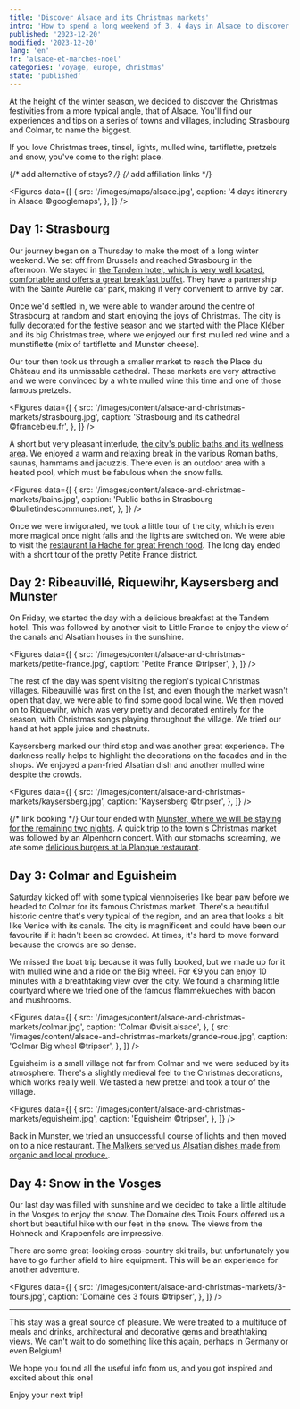 ```yaml
---
title: 'Discover Alsace and its Christmas markets'
intro: 'How to spend a long weekend of 3, 4 days in Alsace to discover Christmas mgic, its typical dishes and its unique architecture?'
published: '2023-12-20'
modified: '2023-12-20'
lang: 'en'
fr: 'alsace-et-marches-noel'
categories: 'voyage, europe, christmas'
state: 'published'
---
```



At the height of the winter season, we decided to discover the Christmas festivities from a more typical angle, that of Alsace. You'll find our experiences and tips on a series of towns and villages, including Strasbourg and Colmar, to name the biggest.

If you love Christmas trees, tinsel, lights, mulled wine, tartiflette, pretzels and snow, you've come to the right place.

{/* add alternative of stays? */}
{/* add affiliation links */}

<Figures
  data={[
    {
      src: '/images/maps/alsace.jpg',
      caption: '4 days itinerary in Alsace ©googlemaps',
    },
  ]}
/>

## Day 1: Strasbourg

Our journey began on a Thursday to make the most of a long winter weekend. We set off from Brussels and reached Strasbourg in the afternoon. We stayed in <a href="https://www.booking.com/Share-Pt3lLF" target="_blank">the Tandem hotel, which is very well located, comfortable and offers a great breakfast buffet</a>. They have a partnership with the Sainte Aurélie car park, making it very convenient to arrive by car.

Once we'd settled in, we were able to wander around the centre of Strasbourg at random and start enjoying the joys of Christmas. The city is fully decorated for the festive season and we started with the Place Kléber and its big Christmas tree, where we enjoyed our first mulled red wine and a munstiflette (mix of tartiflette and Munster cheese).

Our tour then took us through a smaller market to reach the Place du Château and its unmissable cathedral. These markets are very attractive and we were convinced by a white mulled wine this time and one of those famous pretzels.

<Figures
  data={[
    {
      src: '/images/content/alsace-and-christmas-markets/strasbourg.jpg',
      caption: 'Strasbourg and its cathedral ©francebleu.fr',
    },
  ]}
/>

A short but very pleasant interlude, <a href="https://www.bainsmunicipauxdestrasbourg.fr/les-bassins-interieurs/bien-etre/" target="_blank">the city's public baths and its wellness area</a>. We enjoyed a warm and relaxing break in the various Roman baths, saunas, hammams and jacuzzis. There even is an outdoor area with a heated pool, which must be fabulous when the snow falls.

<Figures
  data={[
    {
      src: '/images/content/alsace-and-christmas-markets/bains.jpg',
      caption: 'Public baths in Strasbourg ©bulletindescommunes.net',
    },
  ]}
/>

Once we were invigorated, we took a little tour of the city, which is even more magical once night falls and the lights are switched on. We were able to visit the <a href="https://www.la-hache.com/" target="_blank">restaurant la Hache for great French food</a>. The long day ended with a short tour of the pretty Petite France district.

## Day 2: Ribeauvillé, Riquewihr, Kaysersberg and Munster

On Friday, we started the day with a delicious breakfast at the Tandem hotel. This was followed by another visit to Little France to enjoy the view of the canals and Alsatian houses in the sunshine.

<Figures
  data={[
    {
      src: '/images/content/alsace-and-christmas-markets/petite-france.jpg',
      caption: 'Petite France ©tripser',
    },
  ]}
/>

The rest of the day was spent visiting the region's typical Christmas villages. Ribeauvillé was first on the list, and even though the market wasn't open that day, we were able to find some good local wine. We then moved on to Riquewihr, which was very pretty and decorated entirely for the season, with Christmas songs playing throughout the village. We tried our hand at hot apple juice and chestnuts.

Kaysersberg marked our third stop and was another great experience. The darkness really helps to highlight the decorations on the facades and in the shops. We enjoyed a pan-fried Alsatian dish and another mulled wine despite the crowds.

<Figures
  data={[
    {
      src: '/images/content/alsace-and-christmas-markets/kaysersberg.jpg',
      caption: 'Kaysersberg ©tripser',
    },
  ]}
/>

{/* link booking */}
Our tour ended with <a href="" target="_blank">Munster, where we will be staying for the remaining two nights</a>. A quick trip to the town's Christmas market was followed by an Alpenhorn concert. With our stomachs screaming, we ate some <a href="https://la-planque.jimdosite.com/" target="_blank">delicious burgers at la Planque restaurant</a>.

## Day 3: Colmar and Eguisheim

Saturday kicked off with some typical viennoiseries like bear paw before we headed to Colmar for its famous Christmas market. There's a beautiful historic centre that's very typical of the region, and an area that looks a bit like Venice with its canals. The city is magnificent and could have been our favourite if it hadn't been so crowded. At times, it's hard to move forward because the crowds are so dense.

We missed the boat trip because it was fully booked, but we made up for it with mulled wine and a ride on the Big wheel. For €9 you can enjoy 10 minutes with a breathtaking view over the city. We found a charming little courtyard where we tried one of the famous flammekueches with bacon and mushrooms.

<Figures
  data={[
    {
      src: '/images/content/alsace-and-christmas-markets/colmar.jpg',
      caption: 'Colmar ©visit.alsace',
    },
    {
      src: '/images/content/alsace-and-christmas-markets/grande-roue.jpg',
      caption: 'Colmar Big wheel ©tripser',
    },
  ]}
/>

Eguisheim is a small village not far from Colmar and we were seduced by its atmosphere. There's a slightly medieval feel to the Christmas decorations, which works really well. We tasted a new pretzel and took a tour of the village.

<Figures
  data={[
    {
      src: '/images/content/alsace-and-christmas-markets/eguisheim.jpg',
      caption: 'Eguisheim ©tripser',
    },
  ]}
/>

Back in Munster, we tried an unsuccessful course of lights and then moved on to a nice restaurant. <a href="https://www.malker.fr/le-restaurant-59.html" target="_blank">The Malkers served us Alsatian dishes made from organic and local produce.</a>.

## Day 4: Snow in the Vosges

Our last day was filled with sunshine and we decided to take a little altitude in the Vosges to enjoy the snow. The Domaine des Trois Fours offered us a short but beautiful hike with our feet in the snow. The views from the Hohneck and Krappenfels are impressive.

There are some great-looking cross-country ski trails, but unfortunately you have to go further afield to hire equipment. This will be an experience for another adventure.

<Figures
  data={[
    {
      src: '/images/content/alsace-and-christmas-markets/3-fours.jpg',
      caption: 'Domaine des 3 fours ©tripser',
    },
  ]}
/>

<hr />

This stay was a great source of pleasure. We were treated to a multitude of meals and drinks, architectural and decorative gems and breathtaking views. We can't wait to do something like this again, perhaps in Germany or even Belgium!

We hope you found all the useful info from us, and you got inspired and excited about this one!

Enjoy your next trip!

